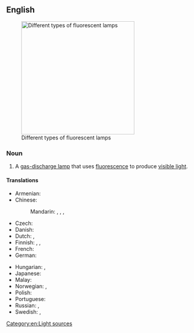 ==English==
{{wikipedia}}
[[Image:Leuchtstofflampen-chtaube050409.jpg|300px|thumb|Different types of fluorescent lamps]]

===Noun===
{{en-noun}}

# A [[gas-discharge lamp]] that uses [[fluorescence]] to produce [[visible light]].

====Translations====
{{trans-top|gas-discharge lamp}}
* Armenian: {{t|hy|լյումինեսցենտային լամպ}}
* Chinese:
*: Mandarin: {{t+|cmn|熒光燈|sc=Hani}}, {{t+|cmn|荧光灯|tr=yíngguāngdēng|sc=Hani}}, {{t+|cmn|日光燈}}, {{t+|cmn|日光灯|tr=rìguāngdēng}}
* Czech: {{t+|cs|zářivka|f}}
* Danish: {{t|da|lysstofrør|n}}
* Dutch: {{t+|nl|tl-buis|f}} {{qualifier|tubular}}, {{t+|nl|spaarlamp|f}} {{qualifier|compact}}
* Finnish: {{t+|fi|loisteputki}}, {{t|fi|loisteputkilamppu}}, {{t+|fi|loistelamppu}}
* French: {{t|fr|tube fluorescent|m}}
* German: {{t+|de|Leuchtstofflampe|f}}
{{trans-mid}}
* Hungarian: {{t+|hu|fénycső}}, {{t+|hu|világítócső}}
* Japanese: {{t+|ja|蛍光灯|tr=けいこうとう, keikōtō|sc=Jpan}}
* Malay: {{t|ms|lampu kalimantang}}
* Norwegian: {{t|no|lysrør|n}}, {{t|no|lysstoffrør|n}}
* Polish: {{t|pl|świetlówka|f}}
* Portuguese: {{t|pt|[[lâmpada]] [[fluorescente]]|f}}
* Russian: {{t|ru|люминесце́нтная ла́мпа|f}}, {{t|ru|ла́мпа дневно́го све́та|f|tr=lámpa dnevnóvo svéta}}
* Swedish: {{t+|sv|lysrör|n}}, {{t|sv|lysrörslampa|c}}
{{trans-bottom}}

[[Category:en:Light sources]]